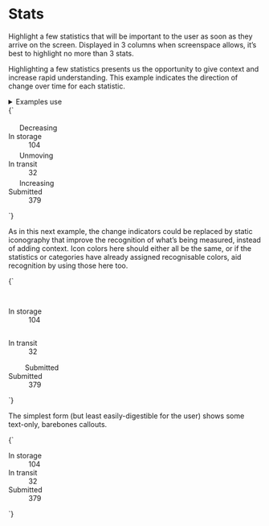 
<Meta title="UI/Data/Stats" />

# Stats

Highlight a few statistics that will be important to the user as soon as they arrive on the screen. Displayed in 3 columns when screenspace allows, it’s best to highlight no more than 3 stats.

Highlighting a few statistics presents us the opportunity to give context and increase rapid understanding. This example indicates the direction of change over time for each statistic.

<details class="u-margin-xl--y">
  <summary class="u-h4 u-font--medium">Examples use</summary>
  <ul>
    <li><a href="/?path=/story/atoms-badge--badge">a-badge</a></li>
    <li><a href="/?path=/story/utilities-color--gray-50">u-fg</a></li>
    <li><a href="/?path=/story/utilities-flex--flex">u-flex</a></li>
    <li><a href="/?path=/story/utilities-font--font-medium">u-font</a></li>
    <li><a href="/?path=/story/utilities-gap--u-gap-m">u-gap</a></li>
    <li><a href="/?path=/story/utilities-grid--u-grid">u-grid</a></li>
    <li><a href="/?path=/story/atoms-icon--icon">a-icon</a></li>
    <li><a href="/?path=/story/utilities-typography--typography">u-h6</a></li>
    <li><a href="/?path=/story/utilities-box-alignment--items-center">u-items-center</a></li>
    <li><a href="/?path=/story/utilities-line-height--u-line-height-min">u-line-height</a></li>
    <li><a href="/?path=/story/utilities-margin--margin-m">u-margin</a></li>
    <li><a href="/?path=/story/utilities-padding--padding-m">u-padding</a></li>
    <li><a href="/?path=/story/utilities-sr-only--sr-only">u-sr-only</a></li>
  </ul>
</details>

<Canvas>
  <Story name="Stats (with change indicators)">
    {`
      <div class="a-content">
        <dl class="u-grid u-grid--3-col@m u-gap-m">
          <div class="a-card u-flex u-items-center">
            <div class="u-flex--shrink-0 u-margin-s--right">
              <div class="a-badge a-badge--danger u-padding-l">
                <svg width="18" height="18" class="a-icon a-icon--l" aria-hidden="true" focusable="false" xmlns="http://www.w3.org/2000/svg" viewBox="0 0 100 100">
                  <use xlink:href="${icons}#icon-caret-down"></use>
                </svg>
                <span class="u-sr-only">Decreasing</span>
              </div>
            </div>
            <div>
              <dt class="u-font--medium u-h6 u-fg--gray-50">In storage</dt>
              <dd class="u-h2 u-font--bold u-line-height--min">104</dd>
            </div>
          </div>
          <div class="a-card u-flex u-items-center">
            <div class="u-flex--shrink-0 u-margin-s--right">
              <div class="a-badge a-badge--gray u-padding-l">
                <svg width="18" height="18" class="a-icon a-icon--l" aria-hidden="true" focusable="false" xmlns="http://www.w3.org/2000/svg" viewBox="0 0 100 100">
                  <use xlink:href="${icons}#icon-caret-right"></use>
                </svg>
                <span class="u-sr-only">Unmoving</span>
              </div>
            </div>
            <div>
              <dt class="u-font--medium u-h6 u-fg--gray-50">In transit</dt>
              <dd class="u-h2 u-font--bold u-line-height--min">32</dd>
            </div>
          </div>
          <div class="a-card u-flex u-items-center">
            <div class="u-flex--shrink-0 u-margin-s--right">
              <div class="a-badge a-badge--positive u-padding-l">
                <svg width="18" height="18" class="a-icon a-icon--l" aria-hidden="true" focusable="false" xmlns="http://www.w3.org/2000/svg" viewBox="0 0 100 100">
                  <use xlink:href="${icons}#icon-caret-up"></use>
                </svg>
                <span class="u-sr-only">Increasing</span>
              </div>
            </div>
            <div>
              <dt class="u-font--medium u-h6 u-fg--gray-50">Submitted</dt>
              <dd class="u-h2 u-font--bold u-line-height--min">379</dd>
            </div>
          </div>
        </dl>
      </div>
    `}
  </Story>
</Canvas>

As in this next example, the change indicators could be replaced by static iconography that improve the recognition of what’s being measured, instead of adding context. Icon colors here should either all be the same, or if the statistics or categories have already assigned recognisable colors, aid recognition by using those here too.

<Canvas>
  <Story name="Stats (with iconography)">
    {`
      <div class="a-content">
        <dl class="u-grid u-grid--3-col@m u-gap-m">
          <div class="a-card u-flex u-items-center">
            <div class="u-flex--shrink-0 u-margin-s--right">
              <div class="a-badge a-badge--danger u-padding-m">
                <svg width="29" height="29" class="a-icon a-icon--xl" aria-hidden="true" focusable="false" xmlns="http://www.w3.org/2000/svg" viewBox="0 0 100 100">
                  <use xlink:href="${icons}#icon-storage"></use>
                </svg>
              </div>
            </div>
            <div>
              <dt class="u-font--medium u-h6 u-fg--gray-50">In storage</dt>
              <dd class="u-h2 u-font--bold u-line-height--min">104</dd>
            </div>
          </div>
          <div class="a-card u-flex u-items-center">
            <div class="u-flex--shrink-0 u-margin-s--right">
              <div class="a-badge a-badge--gray u-padding-m">
                <svg width="29" height="29" class="a-icon a-icon--xl" aria-hidden="true" focusable="false" xmlns="http://www.w3.org/2000/svg" viewBox="0 0 100 100">
                  <use xlink:href="${icons}#icon-transit"></use>
                </svg>
              </div>
            </div>
            <div>
              <dt class="u-font--medium u-h6 u-fg--gray-50">In transit</dt>
              <dd class="u-h2 u-font--bold u-line-height--min">32</dd>
            </div>
          </div>
          <div class="a-card u-flex u-items-center">
            <div class="u-flex--shrink-0 u-margin-s--right">
              <div class="a-badge a-badge--positive u-padding-m">
                <svg width="29" height="29" class="a-icon a-icon--xl" aria-hidden="true" focusable="false" xmlns="http://www.w3.org/2000/svg" viewBox="0 0 100 100">
                  <use xlink:href="${icons}#icon-inbox"></use>
                </svg>
                <span class="u-sr-only">Submitted</span>
              </div>
            </div>
            <div>
              <dt class="u-font--medium u-h6 u-fg--gray-50">Submitted</dt>
              <dd class="u-h2 u-font--bold u-line-height--min">379</dd>
            </div>
          </div>
        </dl>
      </div>
    `}
  </Story>
</Canvas>

The simplest form (but least easily-digestible for the user) shows some text-only, barebones callouts.

<Canvas isColumn>
  <Story name="Stats (simple)">
    {`
      <div class="a-content">
        <dl class="u-grid u-grid--3-col@m u-gap-m">
          <div class="a-card">
            <dt class="u-font--medium u-h6 u-fg--gray-50">In storage</dt>
            <dd class="u-h2 u-font--bold u-line-height--min">104</dd>
          </div>
          <div class="a-card">
            <dt class="u-font--medium u-h6 u-fg--gray-50">In transit</dt>
            <dd class="u-h2 u-font--bold u-line-height--min">32</dd>
          </div>
          <div class="a-card">
            <dt class="u-font--medium u-h6 u-fg--gray-50">Submitted</dt>
            <dd class="u-h2 u-font--bold u-line-height--min">379</dd>
          </div>
        </dl>
      </div>
    `}
  </Story>
</Canvas>
